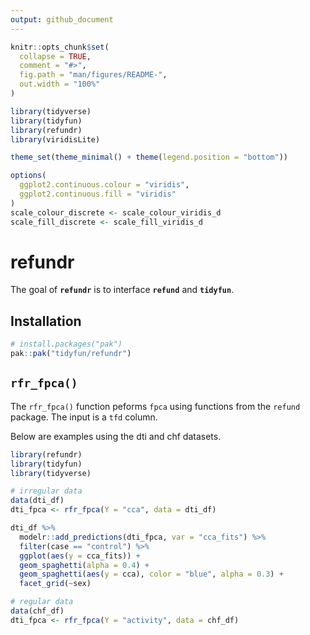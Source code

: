 ```yaml
---
output: github_document
---
```


<!-- README.md is generated from README.Rmd. Please edit that file -->

```r
knitr::opts_chunk$set(
  collapse = TRUE,
  comment = "#>",
  fig.path = "man/figures/README-",
  out.width = "100%"
)

library(tidyverse)
library(tidyfun)
library(refundr)
library(viridisLite)

theme_set(theme_minimal() + theme(legend.position = "bottom"))

options(
  ggplot2.continuous.colour = "viridis",
  ggplot2.continuous.fill = "viridis"
)
scale_colour_discrete <- scale_colour_viridis_d
scale_fill_discrete <- scale_fill_viridis_d
```

# refundr

<!-- badges: start -->
<!-- badges: end -->

The goal of **`refundr`** is to interface **`refund`** and **`tidyfun`**.

## Installation

```r
# install.packages("pak")
pak::pak("tidyfun/refundr")
```

## `rfr_fpca()`

The `rfr_fpca()` function peforms `fpca` using functions from the `refund` package. The input is a `tfd` column. 

Below are examples using the dti and chf datasets. 


```r
library(refundr)
library(tidyfun)
library(tidyverse)

# irregular data
data(dti_df)
dti_fpca <- rfr_fpca(Y = "cca", data = dti_df)

dti_df %>%
  modelr::add_predictions(dti_fpca, var = "cca_fits") %>%
  filter(case == "control") %>%
  ggplot(aes(y = cca_fits)) +
  geom_spaghetti(alpha = 0.4) +
  geom_spaghetti(aes(y = cca), color = "blue", alpha = 0.3) +
  facet_grid(~sex)

# regular data
data(chf_df)
dti_fpca <- rfr_fpca(Y = "activity", data = chf_df)
```

